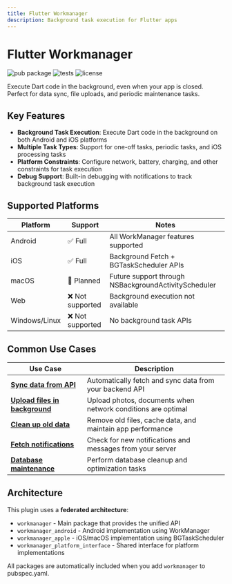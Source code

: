 ```yaml
---
title: Flutter Workmanager
description: Background task execution for Flutter apps
---
```


# Flutter Workmanager

<p>
<img src="https://img.shields.io/pub/v/workmanager.svg" alt="pub package"/> 
<img src="https://img.shields.io/github/actions/workflow/status/fluttercommunity/flutter_workmanager/test.yml?branch=main&label=tests" alt="tests"/> 
<img src="https://img.shields.io/badge/license-MIT-blue.svg" alt="license"/>
</p>

Execute Dart code in the background, even when your app is closed. Perfect for data sync, file uploads, and periodic maintenance tasks.

## Key Features

- **Background Task Execution**: Execute Dart code in the background on both Android and iOS platforms
- **Multiple Task Types**: Support for one-off tasks, periodic tasks, and iOS processing tasks  
- **Platform Constraints**: Configure network, battery, charging, and other constraints for task execution
- **Debug Support**: Built-in debugging with notifications to track background task execution

## Supported Platforms

| Platform | Support | Notes |
|----------|---------|--------|
| Android | ✅ Full | All WorkManager features supported |
| iOS | ✅ Full | Background Fetch + BGTaskScheduler APIs |
| macOS | 🚧 Planned | Future support through NSBackgroundActivityScheduler |
| Web | ❌ Not supported | Background execution not available |
| Windows/Linux | ❌ Not supported | No background task APIs |

## Common Use Cases

| Use Case | Description |
|----------|-------------|
| **[Sync data from API](usecases/data-sync)** | Automatically fetch and sync data from your backend API |
| **[Upload files in background](usecases/upload-files)** | Upload photos, documents when network conditions are optimal |
| **[Clean up old data](usecases/periodic-cleanup)** | Remove old files, cache data, and maintain app performance |
| **[Fetch notifications](usecases/fetch-notifications)** | Check for new notifications and messages from your server |
| **[Database maintenance](usecases/database-maintenance)** | Perform database cleanup and optimization tasks |

## Architecture

This plugin uses a **federated architecture**:
- `workmanager` - Main package that provides the unified API
- `workmanager_android` - Android implementation using WorkManager
- `workmanager_apple` - iOS/macOS implementation using BGTaskScheduler
- `workmanager_platform_interface` - Shared interface for platform implementations

All packages are automatically included when you add `workmanager` to pubspec.yaml.
